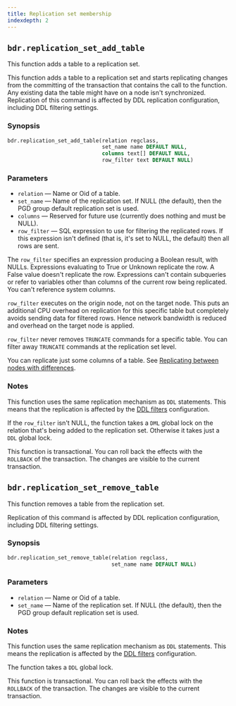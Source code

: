 ```yaml
---
title: Replication set membership
indexdepth: 2
---
```



## `bdr.replication_set_add_table`

This function adds a table to a replication set.

This function adds a table to a replication set and starts replicating changes
from the committing of the transaction that contains the call to the function. Any existing data the table
might have on a node isn't synchronized.
Replication of this command is affected by DDL replication configuration,
including DDL filtering settings.

### Synopsis

```sql
bdr.replication_set_add_table(relation regclass,
                              set_name name DEFAULT NULL,
                              columns text[] DEFAULT NULL,
                              row_filter text DEFAULT NULL)
```

### Parameters

-   `relation` &mdash; Name or Oid of a table.
-   `set_name` &mdash; Name of the replication set. If NULL (the default), then the PGD
     group default replication set is used.
-   `columns` &mdash; Reserved for future use (currently does nothing and must be NULL).
-   `row_filter` &mdash; SQL expression to use for filtering the replicated rows.
    If this expression isn't defined (that is, it's set to NULL, the default) then all rows are sent.

The `row_filter` specifies an expression producing a Boolean result, with NULLs.
Expressions evaluating to True or Unknown replicate the row. A False value
doesn't replicate the row. Expressions can't contain subqueries or refer to
variables other than columns of the current row being replicated. You can't reference system
columns.

`row_filter` executes on the origin node, not on the target node. This puts an
additional CPU overhead on replication for this specific table but
completely avoids sending data for filtered rows. Hence network
bandwidth is reduced and overhead on the target node is applied.

`row_filter` never removes `TRUNCATE` commands for a specific table.
You can filter away `TRUNCATE` commands at the replication set level.

You can replicate just some columns of a table. See
[Replicating between nodes with differences](../appusage).

### Notes

This function uses the same replication mechanism as `DDL` statements. This means
that the replication is affected by the [DDL filters](../repsets#ddl-replication-filtering)
configuration.

If the `row_filter` isn't NULL, the function takes a `DML` global lock on the relation that's being
added to the replication set. Otherwise
it takes just a `DDL` global lock.

This function is transactional. You can roll back the effects with the
`ROLLBACK` of the transaction. The changes are visible to the current
transaction.

## `bdr.replication_set_remove_table`

This function removes a table from the replication set.

Replication of this command is affected by DDL replication configuration,
including DDL filtering settings.

### Synopsis

```sql
bdr.replication_set_remove_table(relation regclass,
                                 set_name name DEFAULT NULL)
```

### Parameters

-   `relation` &mdash; Name or Oid of a table.
-   `set_name` &mdash; Name of the replication set. If NULL (the default), then the PGD
     group default replication set is used.

### Notes

This function uses the same replication mechanism as `DDL` statements. This means
the replication is affected by the [DDL filters](../repsets#ddl-replication-filtering)
configuration.

The function takes a `DDL` global lock.

This function is transactional. You can roll back the effects with the
`ROLLBACK` of the transaction. The changes are visible to the current
transaction.
